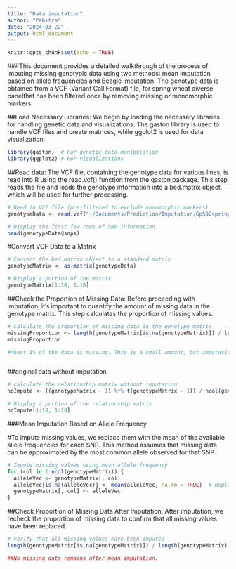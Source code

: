 ```yaml
---
title: "Data imputation"
author: "Pabitra"
date: "2024-03-22"
output: html_document
---
```


```r
knitr::opts_chunk$set(echo = TRUE)
```

###This document provides a detailed walkthrough of the process of imputing missing genotypic data using two methods: mean imputation based on allele frequencies and Beagle imputation. The genotype data is obtained from a VCF (Variant Call Format) file, for spring wheat diverse panelthat has been filtered once by removing missing or monomorphic markers


##Load Necessary Libraries:  We begin by loading the necessary libraries for handling genetic data and visualizations. The gaston library is used to handle VCF files and create matrices, while ggplot2 is used for data visualization.

```r

library(gaston)  # For genetic data manipulation
library(ggplot2) # For visualizations

```


##Read data: The VCF file, containing the genotype data for various lines, is read into R using the read.vcf() function from the gaston package. This step reads the file and loads the genotype information into a bed.matrix object, which will be used for further processing.

```r
# Read in VCF file (pre-filtered to exclude monomorphic markers)
genotypeData <- read.vcf("~/Documents/Prediction/Imputation/Gp502springwheat.vcf.gz", convert.chr = FALSE)

# Display the first few rows of SNP information
head(genotypeData@snps)

```

#Convert VCF Data to a Matrix

```r

# Convert the bed.matrix object to a standard matrix
genotypeMatrix <- as.matrix(genotypeData)

# Display a portion of the matrix
genotypeMatrix[1:10, 1:10]

```


##Check the Proportion of Missing Data: Before proceeding with imputation, it's important to quantify the amount of missing data in the genotype matrix. This step calculates the proportion of missing values.

```r

# Calculate the proportion of missing data in the genotype matrix
missingProportion <- length(genotypeMatrix[is.na(genotypeMatrix)]) / length(genotypeMatrix)
missingProportion

#About 1% of the data is missing. This is a small amount, but imputation will still help ensure the data is complete for further analysis.



```

##original data without imputation

```r

# calculate the relationship matrix without imputation
noImpute <- ((genotypeMatrix - 1) %*% t(genotypeMatrix - 1)) / ncol(genotypeMatrix)

# Display a portion of the relationship matrix
noImpute[1:10, 1:10]

```


###Mean Imputation Based on Allele Frequency

#To impute missing values, we replace them with the mean of the available allele frequencies for each SNP. This method assumes that missing data can be approximated by the most common allele observed for that SNP.

```r

# Impute missing values using mean allele frequency
for (col in 1:ncol(genotypeMatrix)) {
  alleleVec <- genotypeMatrix[, col]
  alleleVec[is.na(alleleVec)] <- mean(alleleVec, na.rm = TRUE)  # Replace NAs with column mean
  genotypeMatrix[, col] <- alleleVec
}


```

##Check Proportion of Missing Data After Imputation: After imputation, we recheck the proportion of missing data to confirm that all missing values have been replaced.

```r

# Verify that all missing values have been imputed
length(genotypeMatrix[is.na(genotypeMatrix)]) / length(genotypeMatrix)

##No missing data remains after mean imputation.
```



